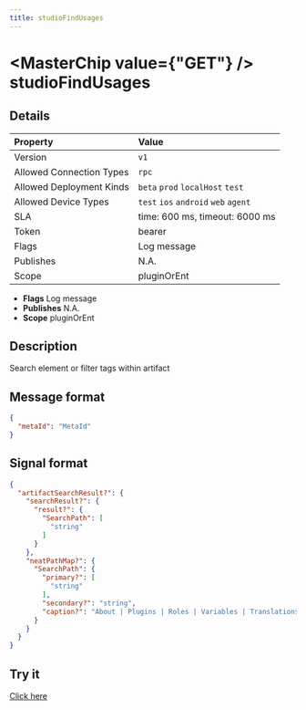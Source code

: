 ```yaml
---
title: studioFindUsages
---
```



# <MasterChip value={"GET"} /> studioFindUsages

## Details

| Property | Value | 
| :--- | :--- | 
| Version | `v1` |
| Allowed Connection Types | `rpc`  |
| Allowed Deployment Kinds | `beta` `prod` `localHost` `test`  |
| Allowed Device Types | `test` `ios` `android` `web` `agent`  |
| SLA | time: 600 ms, timeout: 6000 ms |
| Token | bearer |
| Flags | Log message |
| Publishes | N.A. |
| Scope | pluginOrEnt |


- **Flags** Log message
- **Publishes** N.A.
- **Scope** pluginOrEnt


## Description

Search element or filter tags within artifact

## Message format

```json
{
  "metaId": "MetaId"
}
```

## Signal format

```json
{
  "artifactSearchResult?": {
    "searchResult?": {
      "result?": {
        "SearchPath": [
          "string"
        ]
      }
    },
    "neatPathMap?": {
      "SearchPath": {
        "primary?": [
          "string"
        ],
        "secondary?": "string",
        "caption?": "About | Plugins | Roles | Variables | Translations | Forms | Reports | Spreadsheets | Actions | Groups | Deeplinks | DriveSheets | Deploy | Automation | Admins | Users | Followers | Details | API | Resources | Store"
      }
    }
  }
}
```

## Try it

[Click here](https://web.neome.ai/api?path=studio_studioMain_studioFindUsages)

